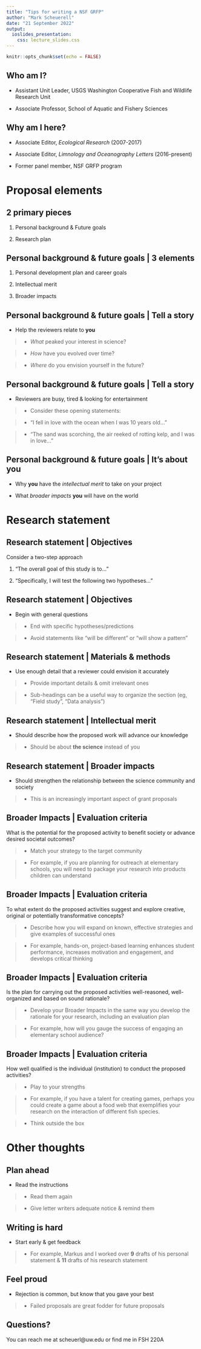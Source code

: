 ```yaml
---
title: "Tips for writing a NSF GRFP"
author: "Mark Scheuerell"
date: "21 September 2022"
output:
  ioslides_presentation:
    css: lecture_slides.css
---
```


```r
knitr::opts_chunk$set(echo = FALSE)
```

## Who am I?

* Assistant Unit Leader, USGS Washington Cooperative Fish and Wildlife Research Unit

* Associate Professor, School of Aquatic and Fishery Sciences


## Why am I here?

* Associate Editor, _Ecological Research_ (2007-2017)

* Associate Editor, _Limnology and Oceanography Letters_ (2016-present)

* Former panel member, NSF GRFP program


# Proposal elements


## 2 primary pieces

1. Personal background & Future goals

2. Research plan


## Personal background & future goals | 3 elements

1. Personal development plan and career goals

2. Intellectual merit

3. Broader impacts


## Personal background & future goals | Tell a story

* Help the reviewers relate to **you**

> - _What_ peaked your interest in science?

> - _How_ have you evolved over time?

> - _Where_ do you envision yourself in the future?


## Personal background & future goals | Tell a story

* Reviewers are busy, tired & looking for entertainment

> - Consider these opening statements:

> - "I fell in love with the ocean when I was 10 years old..."

> - "The sand was scorching, the air reeked of rotting kelp, and I was in love..."


## Personal background & future goals | It's about you

* Why **you** have the _intellectual merit_ to take on your project

* What _broader impacts_ **you** will have on the world


# Research statement


## Research statement | Objectives

Consider a two-step approach

1. "The overall goal of this study is to..."  

2. "Specifically, I will test the following two hypotheses..."


## Research statement | Objectives

* Begin with general questions

> - End with specific hypotheses/predictions

> - Avoid statements like "will be different" or "will show a pattern"


## Research statement | Materials & methods

* Use enough detail that a reviewer could envision it accurately

> - Provide important details & omit irrelevant ones

> - Sub-headings can be a useful way to organize the section (eg, "Field study", "Data analysis")


## Research statement | Intellectual merit

* Should describe how the proposed work will advance our knowledge

> - Should be about **the science** instead of you


## Research statement | Broader impacts

* Should strengthen the relationship between the science community and society

> - This is an increasingly important aspect of grant proposals


## Broader Impacts | Evaluation criteria

What is the potential for the proposed activity to benefit society or advance desired societal outcomes?

> - Match your strategy to the target community

> - For example, if you are planning for outreach at elementary schools, you will need to package your research into products children can understand


## Broader Impacts | Evaluation criteria

To what extent do the proposed activities suggest and explore creative, original or potentially transformative concepts?

> - Describe how you will expand on known, effective strategies and give examples of successful ones

> - For example, hands-on, project-based learning enhances student performance, increases motivation and engagement, and develops critical thinking


## Broader Impacts | Evaluation criteria

Is the plan for carrying out the proposed activities well-reasoned, well-organized and based on sound rationale?

> - Develop your Broader Impacts in the same way you develop the rationale for your research, including an evaluation plan

> - For example, how will you gauge the success of engaging an elementary school audience?


## Broader Impacts | Evaluation criteria

How well qualified is the individual (institution) to conduct the proposed activities?

> - Play to your strengths

> - For example, if you have a talent for creating games, perhaps you could create a game about a food web that exemplifies your research on the interaction of different fish species.

> - Think outside the box


# Other thoughts


## Plan ahead

* Read the instructions

> - Read them again

> - Give letter writers adequate notice & remind them


## Writing is hard

* Start early & get feedback

> - For example, Markus and I worked over **9** drafts of his personal statement & **11** drafts of his research statement


## Feel proud

* Rejection is common, but know that you gave your best

> - Failed proposals are great fodder for future proposals


## Questions?

You can reach me at scheuerl@uw.edu or find me in FSH 220A

